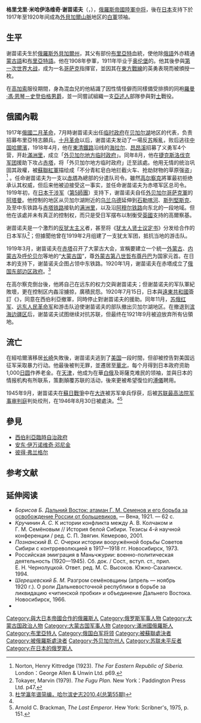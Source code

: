 {{Infobox military person|name=格里戈里·米哈伊洛维奇·谢苗诺夫|birth_date={{Birth date|1890|9|25}}|death_date={{Death date and age|1946|8|30|1890|9|25}}{{executed}}|birth_place={{flag|Russian Empire}}[[外貝加爾州|外貝加爾州]]{{link-ru|庫蘭扎|Куранжа}}|death_place={{flag|USSR|1936}}[[莫斯科|莫斯科]]|image=Ataman_semenov.jpg|caption=|nickname=|allegiance={{flag|Russian Empire}}|branch={{flagicon|Russian Empire|1914}}[[俄羅斯帝國陸軍|俄羅斯帝國陸軍]]<br>{{flagicon|Russian Empire}}[[俄國白軍|俄國白軍]]|serviceyears=1911年–1921年|rank=[[中將|中將]]|commands=|battles=[[第一次世界大戰|第一次世界大戰]]<br>[[俄國內戰|俄國內戰]]<br>[[中東路事件|中東路事件]]|awards={{translink|ru|Орден Святого Георгия|聖喬治勲章}}（兩度）|laterwork=}}'''格里戈里·米哈伊洛维奇·谢苗诺夫'''（{{lang-ru|'''Григо́рий Миха́йлович Семёнов'''}}，{{bd|1890年|9月25日|1946年|8月30日|Semyonov, Grigory Mikhaylovich}}），[[俄羅斯帝國陸軍|俄羅斯帝國陸軍]][[中将|中将]]，後在[[大日本帝国|日本]]支持下於1917年至1920年间成為[[外貝加爾山脈|外貝加爾山脈]]地区的[[俄国白军|白軍]]领袖。

==生平==
谢苗诺夫生於[[俄罗斯帝国|俄羅斯]][[外貝加爾州|外貝加爾州]]，其父有部份[[布里亚特人|布里亞特]]血統，使他除[[俄語|俄語]]外亦精通[[蒙古語|蒙古語]]和[[布里亞特語|布里亞特語]]。他在1908年參軍，1911年毕业于[[奥伦堡|奥伦堡]]的{{link-ru|奧倫堡哥薩克中等軍校|Оренбургское казачье училище}}。他其後參與[[第一次世界大战|第一次世界大战]]，成为一名[[哥萨克|哥萨克]]指揮官，並因其在[[東方戰線_(第一次世界大戰)|東方戰線]]的英勇表現而被頒授一枚{{translink|ru|Орден Святого Георгия|聖喬治十字勳章}}。

在[[高加索|高加索]]服役期間，身為混血兒的他結識了因性情怪僻而同樣備受排擠的同袍[[罗曼·冯·恩琴|羅曼·馮·恩琴－史登伯格男爵]]，並一同嘗試組織一支[[亚述人|亞述人]]部隊參與對[[奥斯曼帝国|土]]戰役。

==俄國內戰==
1917年[[俄國二月革命|俄國二月革命]]，7月時谢苗诺夫出任[[俄國臨時政府|临时政府]]在[[贝加尔湖|贝加尔湖]]地区的代表，负责招募布里亞特志願兵。[[十月革命|十月革命]]以后，谢苗诺夫发动了一場反[[苏联|苏]]叛亂，败后逃往[[北洋政府|中国]][[哈尔滨市|哈爾濱]]，1918年4月，他在[[東清鐵路|東清鐵路]]沿线的[[海拉尔|海拉尔]]、[[昂昂溪|昂昂溪]]招募了义勇军4个营，开赴[[满洲里市|滿洲里]]，成立「[[外贝加尔地方临时政府|外贝加尔地方临时政府]]」。同年8月，他在[[捷克斯洛伐克军团|捷克斯洛伐克军团]]援助下攻占[[赤塔|赤塔]]，将「外贝加尔地方临时政府」迁至該處。他用无情的统治巩固其政權，被[[苏联红军|蘇聯紅軍]]描绘成「不分青紅皂白地拦截火车、抢劫财物的草原强盗」<ref>Norton, Henry Kittredge (1923). ''The Far Eastern Republic of Siberia.'' London：George Allen & Unwin Ltd. p69.</ref> 。{{translink|ru|Временное Сибирское правительство (Дербера)|西伯利亞自治臨時政府}}任命谢苗诺夫为一支以[[赤塔|赤塔]]為總部的分遣队司令。雖然[[高尔察克|高尔察克]]將軍最初拒绝承认其权威，但后来他被迫接受这一事实，並任命谢苗诺夫为赤塔军区总司令。1919年初，在[[西伯利亚干涉|日本干涉军]]（[[第5师团|第5師團]]）支持下，谢苗诺夫自任[[外贝加尔哥萨克軍|外贝加尔哥萨克軍]]的[[阿塔曼|阿塔曼]]。他控制的地区从贝加尔湖附近的[[乌兰乌德|乌兰乌德]]延伸到[[石勒喀河|石勒喀河]]、[[斯列坚斯克|斯列堅斯克]]、及至中东铁路与[[赤塔铁路|赤塔铁路]]接轨的[[满洲里|满洲里]]，以及沿[[阿穆尔铁路|阿穆尔铁路]]向东北的一段地域。但他在该處并未有真正的控制权，而只是受日军摆布以制衡受[[大英帝国|英國]]支持的高爾察基。

谢苗诺夫是一个激烈的[[反犹太主义|反犹太主义]]者，甚至将《[[犹太人贤士议定书|犹太人贤士议定书]]》分发给合作的日本军队<ref>Tokayer, Marvin (1979). ''The Fugu Plan.'' New York：Paddington Press Ltd. p47.</ref>；但據聞他曾在1919年2月组建了一支犹太军团，抵抗当地的游击队。

1919年3月，谢苗诺夫在[[赤塔|赤塔]]召开了大蒙古大会，宣稱要建立一个統一[[外蒙古|外蒙古]]、[[内蒙古|内蒙古]]及[[呼伦贝尔|呼伦贝尔]]等地的“[[大蒙古国|大蒙古国]]”，尊[[外蒙古|外蒙古]][[第八世哲布尊丹巴|第八世哲布尊丹巴]]为国家元首。在日本的支持下，谢苗诺夫企图占领中东铁路。1920年1月，谢苗诺夫在赤塔成立了[[俄国东部边区政府|俄国东部边区政府]]。<ref name="heb">[http://218.10.232.41:8080/was40/detail?record=8&channelid=1690&presearchword= 杜学瀛年谱简编，哈尔滨史志2010.4(总第55期)]</ref>

在高尔察克倒台後，他將自己在远东的权力交與谢苗诺夫；但谢苗诺夫的军队軍紀敗壞，更在控制区内姦淫擄掠，廣積民怨。1920年7月15日，日本與[[远东共和国|遠東共和國]]簽訂《{{translink|en|Gongota Agreement of 1920|緩衝國建設備忘錄}}》，同意在西伯利亞撤軍，同時停止對谢苗诺夫的援助。同年11月，[[苏联红军|苏俄红军]]、[[远东人民革命军|远东人民革命军]]和游击队迫使谢苗诺夫的部队撤出贝加尔湖地区。在撤退到[[滨海边疆区|滨海边疆区]]后，谢苗诺夫试图继续对抗苏联，但最终在1921年9月被迫放弃所有佔領地。

== 流亡 ==
在經哈爾濱移居[[长崎|长崎]]失敗後，谢苗诺夫逃到了[[美国|美国]]一段时間，但卻被控告對美国远征军采取暴力行动。他最後被判无罪，並遷居至[[华北地区|華北]]，每个月得到日本政府资助1,000[[日圆|日圆]]作养老金。在[[天津市|天津]]，他成为在華[[白俄_(移民)|白俄]]及哥薩克难民的领袖，並與日本的情报机构有所联系，策劃顛覆苏联的活动，後來更被希望復位的[[溥仪|溥儀]]聘用。

1945年9月，谢苗诺夫在[[蘇日戰爭|蘇日戰爭]]中在[[大连|大连]]被苏军傘兵俘获，后被[[苏联最高法院军事审判庭|苏联最高法院军事审判庭]]判处绞刑，在1946年8月30日被處決。<ref name="heb" /><ref>Arnold C. Brackman, ''The Last Emperor''. Hew York: Scribner's, 1975, p. 151.</ref>

==參見==
*[[西伯利亞臨時自治政府|西伯利亞臨時自治政府]]
*[[安东·伊万诺维奇·邓尼金|安东·伊万诺维奇·邓尼金]]
*[[彼得·弗兰格尔|彼得·弗兰格尔]]

==参考文献==
{{reflist}}

== 延伸阅读 ==
* ''Борисов Б.'' [http://elib.shpl.ru/ru/nodes/10823-borisov-b-dalniy-vostok-ataman-g-m-semenov-i-ego-borba-za-osvobozhdenie-rossii-ot-bolshevikov-vena-1921 Дальний Восток: атаман Г. М. Семенов и его борьба за освобождение России от большевиков.] — Вена, 1921. — 62 с.
* ''Кручинин А. С.'' К истории конфликта между А. В. Колчаком и Г. М. Семёновым // История белой Сибири. Тезисы 4-й научной конференции / ред. С. П. Звягин. Кемерово, 2001.
* ''Познанский В. С.'' Очерки истории вооружённой борьбы Советов Сибири с контрреволюцией в 1917—1918 гг. Новосибирск, 1973.
* Российская эмиграция в Маньчжурии: военно-политическая деятельность (1920—1945). Сб. док. / Сост., вступ. ст., прил. Е. Н. Чернолуцкой. Ответ. ред. М. С. Высоков. Южно-Сахалинск. 1994.
* ''Шерешевский Б. М.'' Разгром семёновщины (апрель — ноябрь 1920 г.). О роли Дальневосточной республики в борьбе за ликвидацию «читинской пробки» и объединение Дальнего Востока. Новосибирск, 1966.
* {{книга|автор=Шишкин С. Г.|заглавие=Гражданская война на Дальнем Востоке. Архив ФСБ. Следственное дело Н-18765 в отношении Семёнова Г. М., Родзаевского К. В. и др. Т.2 стр. 4-7, 24-39, 117, 122; Т.3 стр. 28-29; Т.5 стр. 82|место=Москва|издательство=Военное издательство министерства обороны СССР|год=1957|страниц=|isbn=|ref=Шишкин}}

{{DEFAULTSORT:Семёнов, Григорий Михайлович}}
[[Category:與大日本帝國合作的俄羅斯人|Category:與大日本帝國合作的俄羅斯人]]
[[Category:俄罗斯军事人物|Category:俄罗斯军事人物]]
[[Category:大蒙古国政治人物|Category:大蒙古国政治人物]]
[[Category:大蒙古国军事人物|Category:大蒙古国军事人物]]
[[Category:滿洲國俄羅斯人|Category:滿洲國俄羅斯人]]
[[Category:布里亞特人|Category:布里亞特人]]
[[Category:俄国白军将领|Category:俄国白军将领]]
[[Category:被蘇聯處決者|Category:被蘇聯處決者]]
[[Category:被俄羅斯處決者|Category:被俄羅斯處決者]]
[[Category:外贝加尔州人|Category:外贝加尔州人]]
[[Category:苏联未平反者|Category:苏联未平反者]]
[[Category:在日本的俄罗斯人|Category:在日本的俄罗斯人]]